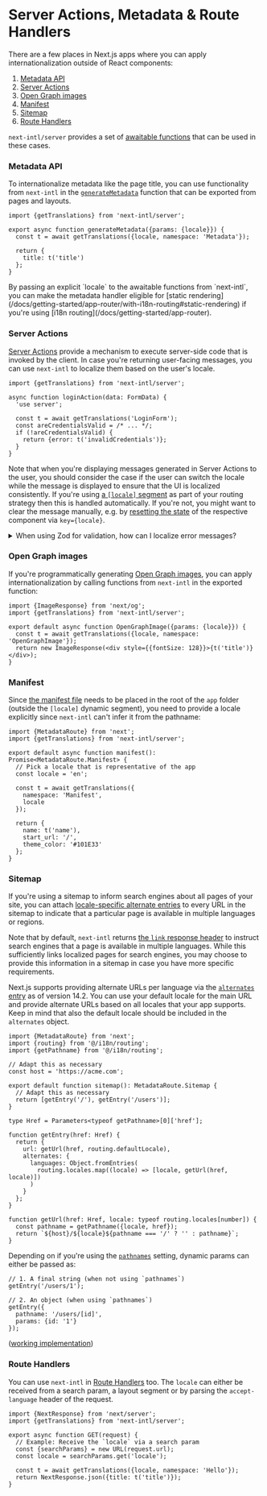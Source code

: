 
# Server Actions, Metadata & Route Handlers

There are a few places in Next.js apps where you can apply internationalization outside of React components:

1. [Metadata API](https://nextjs.org/docs/app/building-your-application/optimizing/metadata)
2. [Server Actions](https://nextjs.org/docs/app/building-your-application/data-fetching/server-actions-and-mutations)
3. [Open Graph images](https://nextjs.org/docs/app/api-reference/file-conventions/metadata/opengraph-image)
4. [Manifest](https://nextjs.org/docs/app/api-reference/file-conventions/metadata/manifest)
5. [Sitemap](https://nextjs.org/docs/app/api-reference/file-conventions/metadata/sitemap)
6. [Route Handlers](https://nextjs.org/docs/app/building-your-application/routing/router-handlers)

`next-intl/server` provides a set of [awaitable functions](/docs/environments/server-client-components#async-components) that can be used in these cases.

### Metadata API

To internationalize metadata like the page title, you can use functionality from `next-intl` in the [`generateMetadata`](https://nextjs.org/docs/app/api-reference/functions/generate-metadata#generatemetadata-function) function that can be exported from pages and layouts.

```tsx filename="layout.tsx"
import {getTranslations} from 'next-intl/server';

export async function generateMetadata({params: {locale}}) {
  const t = await getTranslations({locale, namespace: 'Metadata'});

  return {
    title: t('title')
  };
}
```

<Callout>
  By passing an explicit `locale` to the awaitable functions from `next-intl`,
  you can make the metadata handler eligible for [static
  rendering](/docs/getting-started/app-router/with-i18n-routing#static-rendering)
  if you're using [i18n routing](/docs/getting-started/app-router).
</Callout>

### Server Actions

[Server Actions](https://nextjs.org/docs/app/building-your-application/data-fetching/server-actions-and-mutations) provide a mechanism to execute server-side code that is invoked by the client. In case you're returning user-facing messages, you can use `next-intl` to localize them based on the user's locale.

```tsx
import {getTranslations} from 'next-intl/server';

async function loginAction(data: FormData) {
  'use server';

  const t = await getTranslations('LoginForm');
  const areCredentialsValid = /* ... */;
  if (!areCredentialsValid) {
    return {error: t('invalidCredentials')};
  }
}
```

Note that when you're displaying messages generated in Server Actions to the user, you should consider the case if the user can switch the locale while the message is displayed to ensure that the UI is localized consistently. If you're using [a `[locale]` segment](/docs/getting-started/app-router) as part of your routing strategy then this is handled automatically. If you're not, you might want to clear the message manually, e.g. by [resetting the state](https://react.dev/learn/preserving-and-resetting-state#resetting-a-form-with-a-key) of the respective component via `key={locale}`.

<Details id="server-actions-zod">
<summary>When using Zod for validation, how can I localize error messages?</summary>

[Zod](https://zod.dev/) allows you to provide [contextual error maps](https://zod.dev/ERROR_HANDLING?id=contextual-error-map) that can be used to customize error messages per parse invocation. Since the locale is specific to a particular request, this mechanism comes in handy to turn structured errors from `zod` into localized messages:

```tsx
import {getTranslations} from 'next-intl/server';
import {loginUser} from '@/services/session';
import {isEqual} from 'lodash';
import {z} from 'zod';

const loginFormSchema = z.object({
  email: z.string().email(),
  password: z.string().min(1)
});

// ...

async function loginAction(data: FormData) {
  'use server';

  const t = await getTranslations('LoginForm');
  const values = Object.fromEntries(data);

  const result = await loginFormSchema
    .refine(async (credentials) => loginUser(credentials), {
      message: t('invalidCredentials')
    })
    .safeParseAsync(values, {
      errorMap(issue, ctx) {
        let message;

        if (isEqual(issue.path, ['email'])) {
          message = t('invalidEmail');
        } else if (isEqual(issue.path, ['password'])) {
          message = t('invalidPassword');
        }

        return {message: message || ctx.defaultError};
      }
    });

  // ...
}
```

See the [App Router without i18n routing example](/examples#app-router-without-i18n-routing) for a working implementation.

</Details>

### Open Graph images

If you're programmatically generating [Open Graph images](https://nextjs.org/docs/app/api-reference/file-conventions/metadata/opengraph-image), you can apply internationalization by calling functions from `next-intl` in the exported function:

```tsx filename="opengraph-image.tsx"
import {ImageResponse} from 'next/og';
import {getTranslations} from 'next-intl/server';

export default async function OpenGraphImage({params: {locale}}) {
  const t = await getTranslations({locale, namespace: 'OpenGraphImage'});
  return new ImageResponse(<div style={{fontSize: 128}}>{t('title')}</div>);
}
```

### Manifest

Since [the manifest file](https://nextjs.org/docs/app/api-reference/file-conventions/metadata/manifest) needs to be placed in the root of the `app` folder (outside the `[locale]` dynamic segment), you need to provide a locale explicitly since `next-intl` can't infer it from the pathname:

```tsx filename="app/manifest.ts"
import {MetadataRoute} from 'next';
import {getTranslations} from 'next-intl/server';

export default async function manifest(): Promise<MetadataRoute.Manifest> {
  // Pick a locale that is representative of the app
  const locale = 'en';

  const t = await getTranslations({
    namespace: 'Manifest',
    locale
  });

  return {
    name: t('name'),
    start_url: '/',
    theme_color: '#101E33'
  };
}
```

### Sitemap

If you're using a sitemap to inform search engines about all pages of your site, you can attach [locale-specific alternate entries](https://developers.google.com/search/docs/specialty/international/localized-versions#sitemap) to every URL in the sitemap to indicate that a particular page is available in multiple languages or regions.

Note that by default, `next-intl` returns [the `link` response header](/docs/routing/middleware#alternate-links) to instruct search engines that a page is available in multiple languages. While this sufficiently links localized pages for search engines, you may choose to provide this information in a sitemap in case you have more specific requirements.

Next.js supports providing alternate URLs per language via the [`alternates` entry](https://nextjs.org/docs/app/api-reference/file-conventions/metadata/sitemap#generate-a-localized-sitemap) as of version 14.2. You can use your default locale for the main URL and provide alternate URLs based on all locales that your app supports. Keep in mind that also the default locale should be included in the `alternates` object.

```tsx filename="app/sitemap.ts" {5-6,9-10}
import {MetadataRoute} from 'next';
import {routing} from '@/i18n/routing';
import {getPathname} from '@/i18n/routing';

// Adapt this as necessary
const host = 'https://acme.com';

export default function sitemap(): MetadataRoute.Sitemap {
  // Adapt this as necessary
  return [getEntry('/'), getEntry('/users')];
}

type Href = Parameters<typeof getPathname>[0]['href'];

function getEntry(href: Href) {
  return {
    url: getUrl(href, routing.defaultLocale),
    alternates: {
      languages: Object.fromEntries(
        routing.locales.map((locale) => [locale, getUrl(href, locale)])
      )
    }
  };
}

function getUrl(href: Href, locale: typeof routing.locales[number]) {
  const pathname = getPathname({locale, href});
  return `${host}/${locale}${pathname === '/' ? '' : pathname}`;
}
```

Depending on if you're using the [`pathnames`](/docs/routing#pathnames) setting, dynamic params can either be passed as:

```tsx
// 1. A final string (when not using `pathnames`)
getEntry('/users/1');

// 2. An object (when using `pathnames`)
getEntry({
  pathname: '/users/[id]',
  params: {id: '1'}
});
```

([working implementation](https://github.com/amannn/next-intl/blob/main/examples/example-app-router/src/app/sitemap.ts))

### Route Handlers

You can use `next-intl` in [Route Handlers](https://nextjs.org/docs/app/building-your-application/routing/router-handlers) too. The `locale` can either be received from a search param, a layout segment or by parsing the `accept-language` header of the request.

```tsx filename="app/api/hello/route.tsx"
import {NextResponse} from 'next/server';
import {getTranslations} from 'next-intl/server';

export async function GET(request) {
  // Example: Receive the `locale` via a search param
  const {searchParams} = new URL(request.url);
  const locale = searchParams.get('locale');

  const t = await getTranslations({locale, namespace: 'Hello'});
  return NextResponse.json({title: t('title')});
}
```
